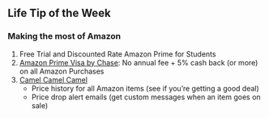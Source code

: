## Life Tip of the Week

### Making the most of Amazon

1. Free Trial and Discounted Rate Amazon 
   Prime for Students
2. [Amazon Prime Visa by
   Chase](https://www.chase.com/personal/credit-cards/amazon):
   No annual fee + 5% cash back (or more) on all Amazon Purchases
3. [Camel Camel Camel](https://camelcamelcamel.com/)
   - Price history for all Amazon items (see if you're getting a good deal)
   - Price drop alert emails (get custom messages when an item goes on sale)
    
